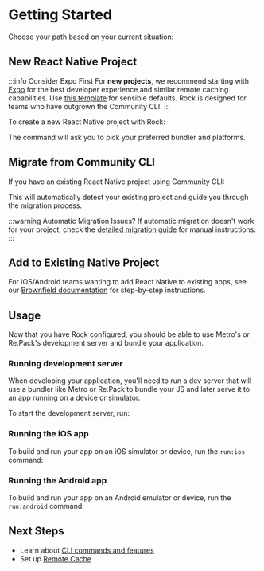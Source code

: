 
# Getting Started

Choose your path based on your current situation:

## New React Native Project

:::info Consider Expo First
For **new projects**, we recommend starting with [Expo](https://expo.dev) for the best developer experience and similar remote caching capabilities. Use [this template](https://github.com/nkzw-tech/expo-app-template) for sensible defaults. Rock is designed for teams who have outgrown the Community CLI.
:::

To create a new React Native project with Rock:

<PackageManagerTabs command="create rock@latest" />

The command will ask you to pick your preferred bundler and platforms.

## Migrate from Community CLI

If you have an existing React Native project using Community CLI:

<PackageManagerTabs command="create rock@latest" />

This will automatically detect your existing project and guide you through the migration process.

:::warning Automatic Migration Issues?
If automatic migration doesn't work for your project, check the [detailed migration guide](/docs/cli/migrating-from-community-cli) for manual instructions.
:::

## Add to Existing Native Project

For iOS/Android teams wanting to add React Native to existing apps, see our [Brownfield documentation](/docs/brownfield/intro) for step-by-step instructions.

## Usage

Now that you have Rock configured, you should be able to use Metro's or Re.Pack's development server and bundle your application.

### Running development server

When developing your application, you'll need to run a dev server that will use a bundler like Metro or Re.Pack to bundle your JS and later serve it to an app running on a device or simulator.

To start the development server, run:

<PackageManagerTabs command="rock start" />

### Running the iOS app

To build and run your app on an iOS simulator or device, run the `run:ios` command:

<PackageManagerTabs command="rock run:ios" />

### Running the Android app

To build and run your app on an Android emulator or device, run the `run:android` command:

<PackageManagerTabs command="rock run:android" />

## Next Steps

- Learn about [CLI commands and features](/docs/cli/introduction)
- Set up [Remote Cache](/docs/remote-cache/introduction)
